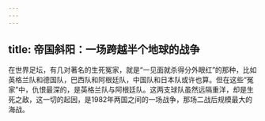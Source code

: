 ```yaml
---
---
---
```

title: 帝国斜阳：一场跨越半个地球的战争
---




在世界足坛，有几对著名的生死冤家，就是“一见面就杀得分外眼红”的那种，比如英格兰队和德国队，巴西队和阿根廷队，中国队和日本队或许也算。但在这些“冤家”中，仇恨最深的，是英格兰队与阿根廷队。这两支球队虽然远隔重洋，却是生死之敌，这一切的起因，是1982年两国之间的一场战争，那场二战后规模最大的海战。